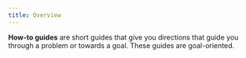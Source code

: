 ```yaml
---
title: Overview
---
```


**How-to guides** are short guides that give you directions that guide you through a problem or towards a goal. These guides are goal-oriented.


